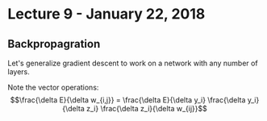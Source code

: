 # Lecture 9 - January 22, 2018

## Backpropagration
Let's generalize gradient descent to work on a network with any number of layers.

Note the vector operations:
$$\frac{\delta E}{\delta w_{i,j}} = \frac{\delta E}{\delta y_i} \frac{\delta y_i}{\delta z_i} \frac{\delta z_i}{\delta w_{ij}}$$


